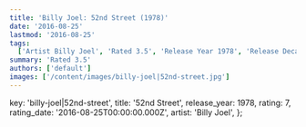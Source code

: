 ```yaml
---
title: 'Billy Joel: 52nd Street (1978)'
date: '2016-08-25'
lastmod: '2016-08-25'
tags:
  ['Artist Billy Joel', 'Rated 3.5', 'Release Year 1978', 'Release Decade 1970']
summary: 'Rated 3.5'
authors: ['default']
images: ['/content/images/billy-joel|52nd-street.jpg']
---
```


  key: 'billy-joel|52nd-street',
  title: '52nd Street',
  release_year: 1978,
  rating: 7,
  rating_date: '2016-08-25T00:00:00.000Z',
  artist: 'Billy Joel',
};

<MusicRating data={data} />
